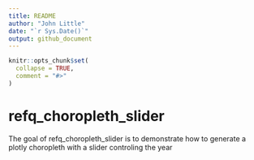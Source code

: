```yaml
---
title: README
author: "John Little"
date: "`r Sys.Date()`"
output: github_document
---
```


<!-- README.md is generated from README.Rmd. Please edit that file -->

```r
knitr::opts_chunk$set(
  collapse = TRUE,
  comment = "#>"
)
```
# refq_choropleth_slider

The goal of refq_choropleth_slider is to demonstrate how to generate a plotly choropleth with a slider controling the year

